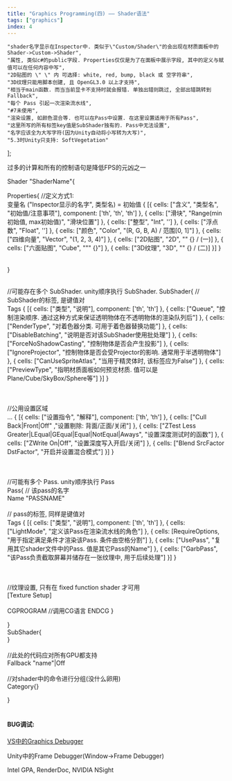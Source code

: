 ```yaml
---
title: "Graphics Programming(四) —— Shader语法"
tags: ["graphics"]
index: 4
---
```


	"shader名字显示在Inspector中. 类似于\"Custom/Shader\"的会出现在材质面板中的Shader->Custom->Shader",
	"属性, 类似c#的public字段. Properties仅仅是为了在面板中展示字段, 其中的定义与赋值可以在任何内容中写",
	"2D贴图的 \" \" 内 可选择: white, red, bump, black 或 空字符串",
	"3D纹理只能用脚本创建, 且 OpenGL3.0 以上才支持",
	"相当于main函数. 而当当前显卡不支持时就会报错. 单独出错则跳过, 全部出错跳转到Fallback",
	"每个 Pass 引起一次渲染流水线",
	"#7未使用",
	"渲染设置, 如颜色混合等. 也可以在Pass中设置. 在这里设置适用于所有Pass",
	"这里所写的所有标签key值是SubShader独有的. Pass中无法设置",
	"名字应该全为大写字符(因为Unity自动将小写转为大写)",
	"5.3时Unity只支持: SoftVegetation"
];

<Aphorism>过多的计算和所有的控制语句是降低FPS的元凶之一</Aphorism>

Shader <Quote id="#1">"ShaderName"</Quote>&#123;
<Tab>

<Expansion><Quote id="#2">Properties</Quote></Expansion>&#123;
<Tab expan>
    //定义方式1:<br/>
    变量名 ("Inspector显示的名字", <Expansion>类型名</Expansion>) = 初始值
    <Tab expan>
        <Table class="UpWord">{
            [{
                cells: ["含义", "类型名", "初始值/注意事项"], component: ['th', 'th', 'th']
            }, {
                cells: ["滑块", "Range(min初始值, max初始值)", "滑块位置"]
            }, {
                cells: ["整型", "Int", '']
            }, {
                cells: ["浮点数", "Float", '']
            }, {
                cells: ["颜色", "Color", "(R, G, B, A) / 范围[0, 1]"]
            }, {
                cells: ["四维向量", "Vector", "(1, 2, 3, 4)"]
            }, {
                cells: ["2D贴图", "2D", <span>"" &#123;&#125; / <Quote id="#3">(一)</Quote></span>]
            }, {
                cells: ["六面贴图", "Cube", "\"\" {}"]
            }, {
                cells: ["3D纹理", "3D", <span>"" &#123;&#125; / <Quote id="#4">(二)</Quote></span>]
            }]
        }</Table>
    </Tab>
</Tab>
&#125;
<br/><br/>

//可能存在多个 SubShader. unity顺序执行 SubShader.
<Expansion><Quote id="#5">SubShader</Quote></Expansion>&#123;
<Tab expan>
    // SubShader的标签, 是键值对
    <br/>
    <Expansion><Quote id="#9">Tags</Quote></Expansion>
    <Tab expan>
        <Table>{
            [{
                cells: ["类型", "说明"], component: ['th', 'th']
            }, {
                cells: ["Queue", "控制渲染顺序. 通过这种方式来保证透明物体在不透明物体的渲染队列后"]
            }, {
                cells: ["RenderType", "对着色器分类. 可用于着色器替换功能"]
            }, {
                cells: ["DisableBatching", "说明是否对该SubShader使用批处理"]
            }, {
                cells: ["ForceNoShadowCasting", "控制物体是否会产生投影"]
            }, {
                cells: ["IgnoreProjector", "控制物体是否会受Projector的影响. 通常用于半透明物体"]
            }, {
                cells: ["CanUseSpriteAtlas", "当用于精灵体时, 该标签应为False"]
            }, {
                cells: ["PreviewType", "指明材质面板如何预览材质. 值可以是Plane/Cube/SkyBox/Sphere等"]
            }]
        }</Table>
    </Tab>
    <br/>
    <Quote id="#8">//公用设置区域</Quote>
    <br/>
    <Expansion>...</Expansion>
    <Tab expan>
        <Table>{
            [{
                cells: ["设置指令", "解释"], component: ['th', 'th']
            }, {
                cells: ["Cull Back|Front|Off" ,"设置剔除: 背面/正面/关闭"]
            }, {
                cells: ["ZTest Less Greater|LEqual|GEqual|Equal|NotEqual|Aways", "设置深度测试时的函数"]
            }, {
                cells: ["ZWrite On|Off", "设置深度写入开启/关闭"]
            }, {
                cells: ["Blend SrcFactor DstFactor", "开启并设置混合模式"]
            }]
        }</Table>
    </Tab>
    <br/>
    //可能有多个 Pass. unity顺序执行 Pass
    <br/>
    <Expansion><Quote id="#6">Pass</Quote></Expansion>&#123;
    <Tab expan>
        <Quote id="#10">// 该pass的名字</Quote>
        <br/>
        Name "PASSNAME"
        <br/>
        <br/>
        // pass的标签, 同样是键值对
        <br/>
        <Expansion>Tags</Expansion>
        <Tab expan>
            <Table>{
                [{
                    cells: ["类型", "说明"], component: ['th', 'th']
                }, {
                    cells: ["LightMode", "定义该Pass在渲染流水线的角色"]
                }, {
                    cells: [<Quote id="#11">RequireOptions</Quote>, "用于指定满足条件才渲染该Pass. 条件由空格分割"]
                }, {
                    cells: ["UsePass", "复用其它shader文件中的Pass. 值是其它Pass的Name"]
                }, {
                    cells: ["GarbPass", "该Pass负责截取屏幕并储存在一张纹理中, 用于后续处理"]
                }]
            }</Table>
        </Tab>
        <br/>
        //纹理设置, 只有在 fixed function shader 才可用
        <br/>
        [Texture Setup]
        <br/>
        <br/>
        CGPROGRAM
        <Tab>
        //调用CG语言
        </Tab>
        ENDCG
    </Tab>
    &#125;
</Tab>

&#125;
<br/>
SubShader&#123;
<br/>
&#125;
<br/>
<br/>
//此处的代码应对所有GPU都支持
<br/>
Fallback "name"|Off
<br/>
<br/>
//对shader中的命令进行分组(没什么卵用)
<br/>
Category&#123;&#125;

</Tab>
&#125;
<br/>
<br/>

#### BUG调试:
<Tab>

[VS中的Graphics Debugger](https://docs.unity3d.com/Manual/SL-DebuggingD3D11ShadersWithVS.html)

Unity中的Frame Debugger(Window->Frame Debugger)

Intel GPA, RenderDoc, NVIDIA NSight

</Tab>
<br/>

<Navigation desc="固定函数着色器语法(Fixed Function shader)" to="./shader1.0"/><br/>

<Navigation desc="顶点/片元着色器(CG)语法(Vertex/Fragment shader)" to="./shader2.0"/><br/>

<Navigation desc="表面着色器语法(Surface shader)" to="./shader3.0"/><br/>

<Navigation desc="shaderLab与CG的联系与区别" to="./shaderLab&CG"/>
